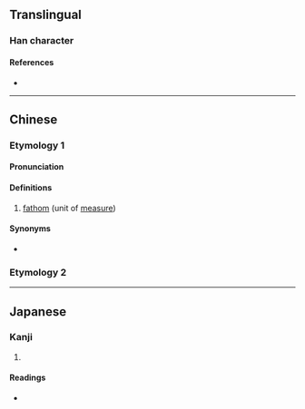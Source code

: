 {{character info/new}}
==Translingual==

===Han character===
{{Han char|rn=30|rad=口|as=12|sn=15|four=67046|canj=RSMI|ids=⿰口尋}}

====References====
* {{Han ref|kx=0209.151|dkj=04349|hdz=10687.050|uh=565A|ud=22106|bh=E540|bd=58688}}

----
==Chinese==
{{zh-forms|s=㖊}}
===Etymology 1===
====Pronunciation====
{{zh-pron
|m=xún
|m-s=
|c=cam4
|c-t=
|g=
|h=pfs=
|j=
|md=
|mn=
|mn-t=
|w=
|x=
|mc=y
|oc=y
|cat=n
}}

====Definitions====
{{zh-hanzi}}

# {{lb|zh|dated}} [[fathom]] (unit of [[measure]])
====Synonyms====
* {{zh-l|英尋}}
===Etymology 2===
{{zh-see|尋|v|yesterday}}
----

==Japanese==

===Kanji===
{{ja-kanji|grade=|rs=口12}}

# {{rfdef|ja|sort=口12}}

====Readings====
* {{ja-readings|on=|kun=[[えいびろ]] (eibiro)}}